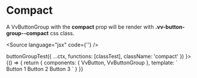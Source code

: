 
<Meta title="Components/ButtonGroup/Props/compact" component={VvButtonGroup} />

# Compact

A VvButtonGroup with the <strong>compact</strong> prop will be render with <strong>.vv-button-group--compact</strong> css class.

<Source language="jsx" code={'<vv-button compact></vv-button>'} />

<Canvas>
	<Story
		name="compact"
		play={(ctx) =>
			buttonGroupTest({
				...ctx,
				functions: [classTest],
				className: 'compact'
			})
		}>
		{() => {
			return {
				components: { VvButton, VvButtonGroup },
				template: `
                        <vv-button-group compact>
                            <vv-button id="btn1">Button 1</vv-button>
                            <vv-button id="btn2">Button 2</vv-button>
                            <vv-button id="btn3">Button 3</vv-button>
                        </vv-button-group>
                    `
			}
		}}
	</Story>
</Canvas>
